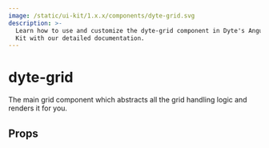 ```yaml
---
image: /static/ui-kit/1.x.x/components/dyte-grid.svg
description: >-
  Learn how to use and customize the dyte-grid component in Dyte's Angular UI
  Kit with our detailed documentation.
---
```


# dyte-grid

The main grid component which abstracts all the grid handling logic and renders it for you.

## Props

<PropsTable of="dyte-grid" />

<head>
  <title>Angular UI Kit dyte-grid</title>
</head>
